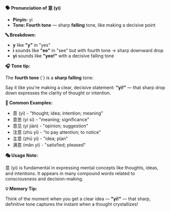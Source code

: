 **🗣️ Pronunciation of 意 (yì)**

- **Pinyin:** yì
- **Tone: Fourth tone** — sharp **falling** tone, like making a decisive point

**🔤 Breakdown:**

- **y** like **"y"** in "yes"
- **ì** sounds like **"ee"** in "see" but with fourth tone → sharp downward drop
- **yì** sounds like **"yee!"** with a decisive falling tone

**🎧 Tone tip:**

The **fourth tone** (ˋ) is a **sharp falling** tone:

Say it like you're making a clear, decisive statement: **"yì!"** — that sharp drop down expresses
the clarity of thought or intention.

**📝 Common Examples:**

- 意 (yì) - "thought; idea; intention; meaning"
- 意思 (yì si) - "meaning; significance"
- 意见 (yì jiàn) - "opinion; suggestion"
- 注意 (zhù yì) - "to pay attention; to notice"
- 主意 (zhǔ yì) - "idea; plan"
- 满意 (mǎn yì) - "satisfied; pleased"

**🎭 Usage Note:**

意 (yì) is fundamental in expressing mental concepts like thoughts, ideas, and intentions. It
appears in many compound words related to consciousness and decision-making.

**💡 Memory Tip:**

Think of the moment when you get a clear idea — **"yì!"** — that sharp, definitive tone captures the
instant when a thought crystallizes!

